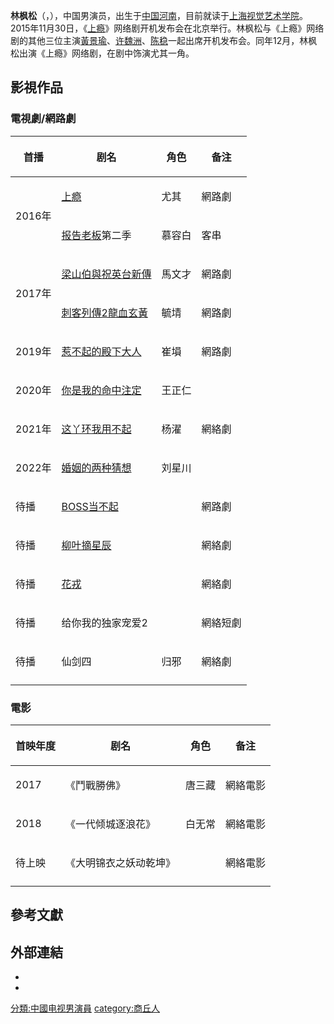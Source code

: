 {{blpunsourced|time=2016-03-16T12:31:52+00:00}}
{{艺人
| 姓名     = 林枫松
| 类型     = 男艺人
| 图片     =
| 图片介绍 =
| 民族     = [[汉族|汉族]]
| 昵称     = 大樹
| 出生日期 = {{birth_date_and _age|1996|11|2}}
| 出生地点 = {{CHN}}[[河南|河南]][[商丘|商丘]]
| 国籍     = {{PRC}}
| 籍贯     = 
| 逝世     = 
| 职业     = [[演員|演員]]
| 活躍年代 = 
| 信仰     = 
| 教育程度 = [[上海视觉艺术学院|上海视觉艺术学院]]
| 唱片公司 =
| 经纪公司 =
| 奖项     = 
| 代表作   = 《[[上癮_(網路劇)|上瘾]]》
| 网站     = 
| 相关团体 =
| imdb     = 
}}
'''林枫松'''（{{lang-en|Fengsong Lin}}，{{bd|1996年|11月2日|catIdx=L林}}），中国男演员，出生于[[中国|中国]][[河南|河南]]，目前就读于[[上海视觉艺术学院|上海视觉艺术学院]]。2015年11月30日，《[[上癮_(網路劇)|上瘾]]》网络剧开机发布会在北京举行。林枫松与《上瘾》网络剧的其他三位主演[[黄景瑜|黃景瑜]]、[[许魏洲|许魏洲]]、[[陈稳|陈稳]]一起出席开机发布会。同年12月，林枫松出演《上瘾》网络剧，在剧中饰演尤其一角。

== 影視作品 ==
=== 電視劇/網路劇 ===
{| class="wikitable"
|-
! 首播 !! 剧名 !! 角色  !! 备注
|-
| rowspan="2"|2016年 || [[上癮_(網路劇)|上瘾]] || 尤其||網路劇
|-
|  [[报告老板|报告老板]]第二季|| 慕容白||客串
|-
| rowspan="2"| 2017年 || [[梁山伯與祝英台新傳|梁山伯與祝英台新傳]] || 馬文才 ||網路劇
|-
| [[刺客列傳2龍血玄黃|刺客列傳2龍血玄黃]]||毓埥||網路劇
|-
| 2019年 || [[惹不起的殿下大人|惹不起的殿下大人]]|| 崔塤  ||網路劇
|-
| 2020年 || [[你是我的命中注定|你是我的命中注定]]||  王正仁 ||
|-
| 2021年 ||  [[这丫环我用不起|这丫环我用不起]] ||杨濯 ||網絡劇
|-
| 2022年 || [[婚姻的两种猜想|婚姻的两种猜想]]||  刘星川 ||
|-
| 待播 ||  [[BOSS当不起|BOSS当不起]] || ||網路劇
|-
| 待播 ||  [[柳叶摘星辰|柳叶摘星辰]] || ||網絡劇
|-
| 待播 ||  [[花戎|花戎]] || ||網絡劇
|-
| 待播 ||  给你我的独家宠爱2 || ||網絡短劇
|-
| 待播 ||  仙剑四|| 归邪||網絡劇
|-
|}

===電影===
{| class="wikitable"
|-
! 首映年度 !! 剧名 !! 角色   !! 备注
|-
| 2017 || 《鬥戰勝佛》 ||唐三藏   ||網絡電影
|-
| 2018 || 《一代倾城逐浪花》 || 白无常 ||網絡電影
|-
| 待上映 || 《大明锦衣之妖动乾坤》 ||  ||網絡電影
|-
|}

== 參考文獻 ==
{{reflist}}

== 外部連結 ==
*{{weibo|3579616231}}
*{{Instagram|linfengsong_}}

{{DEFAULTSORT:lin fengsong}}
[[分類:中國电视男演員|分類:中國电视男演員]]
[[category:商丘人|category:商丘人]]